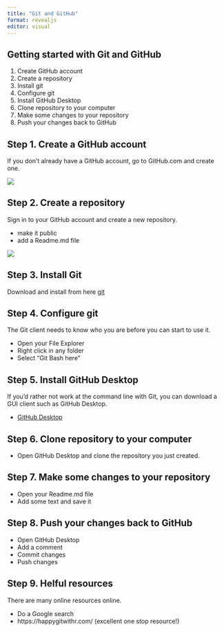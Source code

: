 ```yaml
---
title: "Git and GitHub"
format: revealjs
editor: visual
---
```


## Getting started with Git and GitHub

1. Create GitHub account
2. Create a repository
3. Install git
4. Configure git
5. Install GitHub Desktop
6. Clone repository to your computer
7. Make some changes to your repository
8. Push your changes back to GitHub

## Step 1. Create a GitHub account

If you don't already have a GitHub account, go to GitHub.com and create one.

![](pics/github.png)

## Step 2. Create a repository

Sign in to your GitHub account and create a new repository.

- make it public
- add a Readme.md file

![](pics/new_repo.png)

## Step 3. Install Git

Download and install from here [git](https://git-scm.com/downloads)

## Step 4. Configure git

The Git client needs to know who you are before you can start to use it.

- Open your File Explorer
- Right click in any folder
- Select "Git Bash here"


## Step 5. Install GitHub Desktop

If you'd rather not work at the command line with Git, you can download a GUI client such as GitHub Desktop.

- [GitHub Desktop](https://desktop.github.com/)


## Step 6. Clone repository to your computer

- Open GitHub Desktop and clone the repository you just created.

## Step 7. Make some changes to your repository

- Open your Readme.md file
- Add some text and save it

## Step 8. Push your changes back to GitHub

- Open GitHub Desktop
- Add a comment
- Commit changes
- Push changes

## Step 9. Helful resources

There are many online resources online.

- Do a Google search
- https://happygitwithr.com/ (excellent one stop resource!)